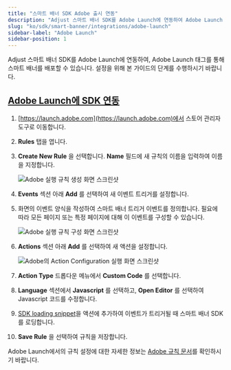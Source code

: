 ```yaml
---
title: "스마트 배너 SDK Adobe 출시 연동"
description: "Adjust 스마트 배너 SDK를 Adobe Launch에 연동하여 Adobe Launch 태그를 통해 스마트 배너를 배포하시기 바랍니다."
slug: "ko/sdk/smart-banner/integrations/adobe-launch"
sidebar-label: "Adobe Launch"
sidebar-position: 1
---
```


Adjust 스마트 배너 SDK를 Adobe Launch에 연동하여, Adobe Launch 태그를 통해 스마트 배너를 배포할 수 있습니다. 설정을 위해 본 가이드의 단계를 수행하시기 바랍니다.

## [Adobe Launch에 SDK 연동](integrate-the-sdk-in-adobe-launch)

1. [https://launch.adobe.com](https://launch.adobe.com)에서 스토어 관리자 도구로 이동합니다.

2. **Rules** 탭을 엽니다.

3. **Create New Rule** 을 선택합니다. **Name** 필드에 새 규칙의 이름을 입력하여 이름을 지정합니다.

   ![Adobe 실행 규칙 생성 화면 스크린샷](@images/smart-banner-sdk/adobe-launch/1-create-rule.png)

4. **Events** 섹션 아래 **Add** 를 선택하여 새 이벤트 트리거를 설정합니다.

5. 화면의 이벤트 양식을 작성하여 스마트 배너 트리거 이벤트를 정의합니다. 필요에 따라 모든 페이지 또는 특정 페이지에 대해 이 이벤트를 구성할 수 있습니다.

   ![Adobe 실행 규칙 구성 화면 스크린샷](@images/smart-banner-sdk/adobe-launch/2-trigger-event.png)

6. **Actions** 섹션 아래 **Add** 를 선택하여 새 액션을 설정합니다.

   ![Adobe의 Action Configuration 실행 화면 스크린샷](@images/smart-banner-sdk/adobe-launch/3-action-setup.png)

7. **Action Type** 드롭다운 메뉴에서 **Custom Code** 를 선택합니다.

8. **Language** 섹션에서 **Javascript** 를 선택하고, **Open Editor** 를 선택하여 Javascript 코드를 수정합니다.

9. [SDK loading snippet](/en/sdk/smart-banner#using-a-cdn)을 액션에 추가하여 이벤트가 트리거될 때 스마트 배너 SDK를 로딩합니다.

10.   **Save Rule** 을 선택하여 규칙을 저장합니다.

Adobe Launch에서의 규칙 설정에 대한 자세한 정보는 [Adobe 규칙 문서](https://experienceleague.adobe.com/docs/experience-platform/tags/ui/rules.html)를 확인하시기 바랍니다.
